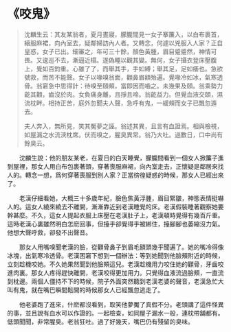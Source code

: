 # 《咬鬼》

> 沈麟生云：其友某翁者，夏月晝寢，朦朧間見一女子搴簾入，以白布裹首，縗服麻裙，向內室去，疑鄰婦訪內人者。又轉念，何遽以兇服入人家？正自皇惑，女子已出。細審之，年可三十餘，顏色黃腫，眉目蹙蹙然，神情可畏。又逡巡不去，漸逼近榻。遂偽睡以觀其變。無何，女子攝衣登床壓腹上，覺如百鈞重。心雖了了，而舉其手，手如縛；舉其足，足如痿也。急欲號救，而苦不能聲。女子以喙嗅翁面，顴鼻眉額殆遍。覺喙冷如冰，氣寒透骨。翁窘急中思得計：待嗅至頤頰，當即因而嚙之。未幾果及頤。翁乘勢力齕其顴，齒沒於肉。女負痛身離，且掙且啼。翁齕益力。但覺血液交頤，濕流枕畔。相持正苦，庭外忽聞夫人聲，急呼有鬼，一緩頰而女子已飄忽遁去。
>
> 夫人奔入，無所見，笑其魘夢之誣。翁述其異，且言有血證焉。相與檢視，如屋漏之水流浹枕席。伏而嗅之，腥臭異常。翁乃大吐。過數日，口中尚有餘臭云。

&emsp;&emsp;沈麟生說：他的朋友某老，在夏日的白天睡覺，朦朧間看到一個女人掀簾子進到屋裡，那女人用白布包裹著頭，穿著喪服麻裙，向內室走去，正懷疑是鄰居來找人的。轉念一想，爲何穿著喪服到別人家？正當徬徨疑惑的時候，那女人已經出來了。

&emsp;&emsp;老漢仔細看她，大概三十多歲年紀，臉色焦黃浮腫，眉目緊皺，神態表情挺嚇人的。這女人繞來繞去不離開，漸漸靠近到老漢睡覺的床。老漢假裝睡著觀察她要幹甚麼。不久，這女人提起衣服上床壓在老漢肚子上，老漢頓時覺得有幾百斤重。這時老漢心裏雖然明白怎麽回事，但擡手卻覺得手被綁住，擡腳腳也萎縮沒力氣。他想大聲呼救，卻發不出聲音。

&emsp;&emsp;那女人用嘴嗅聞老漢的臉，從顴骨鼻子到眉毛額頭幾乎聞遍了。她的嘴冷得像冰塊，出氣寒冷透骨。老漢困窘下想到一個辦法：等到她聞到他臉頰附近的時候，立刻趁機咬她。不久她果然聞到他臉頰這兒。老漢趁機用力咬住她的顴骨，牙齒咬進肉裏。那女人疼得趕快離開，老漢咬得更加用力。只覺得血液流過臉頰，一直流到枕邊。兩個人僵持不下的時候，院子外面突然聽到老漢老婆的聲音，老漢急忙大叫有鬼，就在嘴巴瞬間鬆開的時候那女人已經飄忽逃走了。

&emsp;&emsp;他老婆跑了進來，什麽都沒看到，取笑他夢魘了真假不分。老頭講了這件怪異的事，並且說有血水可以作證的。一起檢查，如同屋子漏水一般，連枕帶舖都有。低頭聞聞，非常腥臭。老翁狂吐。過了好幾天，嘴巴仍有殘留的臭味。
